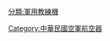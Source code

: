 {{hlist|PL-1 [[PL-1介壽號初級教練機|介壽號教練機]]|T-CH-1 [[中興號教練機|中興號教練機]]|AT-3 [[AT-3|自強號教練機]]|T-5 [[T-5教練機|藍鵲號教練機]]}}
[[分類:軍用教練機|分類:軍用教練機]]
[[Category:中華民國空軍航空器|Category:中華民國空軍航空器]]